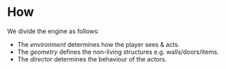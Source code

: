 
<BlogHeader number="2" date="1st September 2020" />

# How

We divide the engine as follows:

- The _environment_ determines how the player sees & acts.
- The _geometry_ defines the non-living structures e.g. walls/doors/items.
- The _director_ determines the behaviour of the actors.

<EnvDemo />
